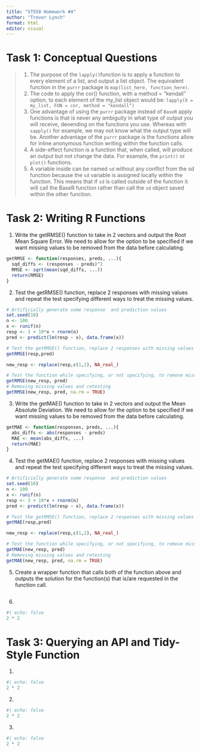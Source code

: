 ```yaml
---
title: "ST558 Homework #4"
author: "Trevor Lynch"
format: html
editor: visual
---
```


# Task 1: Conceptual Questions
> 1. The purpose of the `lapply()`function is to apply a function to every element of a list, and output a list object. The equivalent function in the `purrr` package is `map(list_here, function_here)`.  
> 2. The code to apply the cor() function, with a method = "kendall" option, to each element of the my_list object would be: `lapply(X = my_list, FUN = cor, method = "kendall")`
> 3. One advantage of using the `purrr` package instead of `BaseR` apply functions is that is never any ambiguity in what type of output you will receive, deoending on the functions you use. Whereas with `sapply()` for example, we may not know what the output type will be. Another advantage of the `purrr` package is the functions allow for inline anonymous function writing within the function calls.
> 4. A side-effect function is a function that, when called, will produce an output but not change the data. For example, the `print()` or `plot()` functions.
> 5. A variable inside can be named `sd` without any conflict from the sd function because the `sd` variable is assigned locally within the function. This means that if `sd` is called outside of the function it will call the BaseR function rather than call the `sd` object saved within the other function. 

# Task 2: Writing R Functions
1. Write the getRMSE() function to take in 2 vectors and output the Root Mean Square Error. We need to allow for the option to be specified if we want missing values to be removed from the data before calculating.
```r
getRMSE <- function(responses, preds, ...){
  sqd_diffs <- (responses - preds)^2
  RMSE <- sqrt(mean(sqd_diffs, ...))
  return(RMSE)
}
```

2. Test the getRMSE() function, replace 2 responses with missing values and repeat the test specifying different ways to treat the missing values.
```r
# Artificially generate some response  and prediction values
set.seed(10)
n <- 100
x <- runif(n)
resp <- 3 + 10*x + rnorm(n)
pred <- predict(lm(resp ~ x), data.frame(x))

# Test the getRMSE() function, replace 2 responses with missing values and repeat the test specifying different ways to treat the missing values
getRMSE(resp,pred)

new_resp <- replace(resp,c(1,2), NA_real_)

# Test the function while specifying, or not specifying, to remove missing values
getRMSE(new_resp, pred)
# Removing missing values and retesting
getRMSE(new_resp, pred, na.rm = TRUE)
```

3.  Write the getMAE() function to take in 2 vectors and output the Mean Absolute Deviation. We need to allow for the option to be specified if we want missing values to be removed from the data before calculating.
```r
getMAE <- function(responses, preds, ...){
  abs_diffs <- abs(responses - preds)
  MAE <- mean(abs_diffs, ...)
  return(MAE)
}
```

4. Test the getMAE() function, replace 2 responses with missing values and repeat the test specifying different ways to treat the missing values.
```r
# Artificially generate some response  and prediction values
set.seed(10)
n <- 100
x <- runif(n)
resp <- 3 + 10*x + rnorm(n)
pred <- predict(lm(resp ~ x), data.frame(x))

# Test the getRMSE() function, replace 2 responses with missing values and repeat the test specifying different ways to treat the missing values
getMAE(resp,pred)

new_resp <- replace(resp,c(1,2), NA_real_)

# Test the function while specifying, or not specifying, to remove missing values
getMAE(new_resp, pred)
# Removing missing values and retesting
getMAE(new_resp, pred, na.rm = TRUE)
```

5. Create a wrapper function that calls both of the function above and outputs the solution for the function(s) that is/are requested in the function call.
```r


```

6. 
```r
#| echo: false
2 * 2
```


# Task 3: Querying an API and Tidy-Style Function
1. 
```r
#| echo: false
2 * 2
```

2. 
```r
#| echo: false
2 * 2
```

3. 
```r
#| echo: false
2 * 2
```